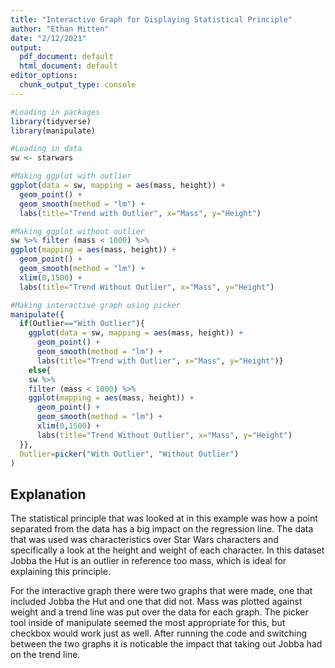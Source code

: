 ```yaml
---
title: "Interactive Graph for Displaying Statistical Principle"
author: "Ethan Mitten"
date: "2/12/2021"
output:
  pdf_document: default
  html_document: default
editor_options:
  chunk_output_type: console
---
```


```r
#Loading in packages
library(tidyverse)
library(manipulate)
```

```r
#Loading in data
sw <- starwars
```

```r
#Making ggplot with outlier
ggplot(data = sw, mapping = aes(mass, height)) +
  geom_point() +
  geom_smooth(method = "lm") +
  labs(title="Trend with Outlier", x="Mass", y="Height")
```

```r
#Making ggplot without outlier
sw %>% filter (mass < 1000) %>%
ggplot(mapping = aes(mass, height)) +
  geom_point() +
  geom_smooth(method = "lm") +
  xlim(0,1500) +
  labs(title="Trend Without Outlier", x="Mass", y="Height")
```

```r
#Making interactive graph using picker
manipulate({  
  if(Outlier=="With Outlier"){
    ggplot(data = sw, mapping = aes(mass, height)) +
      geom_point() +
      geom_smooth(method = "lm") +
      labs(title="Trend with Outlier", x="Mass", y="Height")}
    else{
    sw %>%
    filter (mass < 1000) %>%
    ggplot(mapping = aes(mass, height)) +
      geom_point() +
      geom_smooth(method = "lm") +
      xlim(0,1500) +
      labs(title="Trend Without Outlier", x="Mass", y="Height")
  }},
  Outlier=picker("With Outlier", "Without Outlier")
)
```

## Explanation

The statistical principle that was looked at in this example was how a point separated from the data has a big impact on the regression line. The data that was used was characteristics over Star Wars characters and specifically a look at the height and weight of each character. In this dataset Jobba the Hut is an outlier in reference too mass, which is ideal for explaining this principle. 

For the interactive graph there were two graphs that were made, one that included Jobba the Hut and one that did not. Mass was plotted against weight and a trend line was put over the data for each graph. The picker tool inside of manipulate seemed the most appropriate for this, but checkbox would work just as well. After running the code and switching between the two graphs it is noticable the impact that taking out Jobba had on the trend line.
